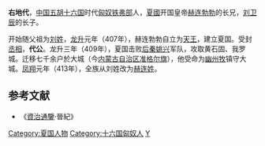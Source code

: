 '''右地代'''，[[中国|中国]][[五胡十六国|五胡十六国]]时代[[匈奴|匈奴]][[铁弗部|铁弗部]]人，[[夏_(十六国)|夏國]]开国皇帝[[赫连勃勃|赫连勃勃]]的长兄，[[刘卫辰|刘卫辰]]的长子。

开始随父祖为[[刘姓|刘姓]]，[[龙升|龙升]]元年（407年），赫连勃勃自立为[[天王|天王]]，建立夏国。受封[[丞相|丞相]]，'''代公'''。龙升三年（409年），夏国击败[[后秦|后秦]][[姚兴|姚兴]]军队，攻取黄石固、我罗城。迁移七千余户於大城（今[[内蒙古自治区|内蒙古自治区]][[准格尔旗|准格尔旗]]），他受命为[[幽州|幽州]][[牧|牧]]镇守大城。[[凤翔_(夏)|凤翔]]元年（413年），全族从刘姓改为[[赫连姓|赫连姓]]。

==参考文献==
*《[[資治通鑒|資治通鑒]]·晉紀》

{{DEFAULTSORT:Helian赫連}}
[[Category:夏国人物|Category:夏国人物]]
[[Category:十六国匈奴人|Category:十六国匈奴人]]
[[Category:赫連姓|Y]]